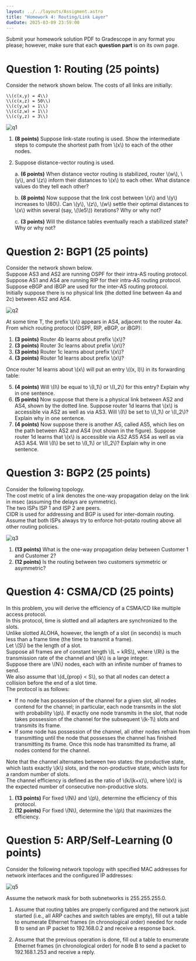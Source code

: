 ```yaml
---
layout: ../../layouts/Assigment.astro
title: "Homework 4: Routing/Link Layer"
dueDate: 2025-03-09 23:59:00
---
```


Submit your homework solution PDF to Gradescope in any format you please;
however, make sure that each **question part** is on its own page.

# Question 1: Routing (25 points)

Consider the network shown below. The costs of all links are initially: 

    \\(c(x,y) = 4\\)  
    \\(c(x,z) = 50\\)   
    \\(c(y,w) = 1\\)   
    \\(c(z,w) = 1\\)  
    \\(c(y,z) = 3\\)  

![q1](/imgs/hw4p1.svg)

1. **(8 points)** Suppose link-state routing is used. Show the intermediate steps to compute the shortest path from \\(x\\) to each of the other nodes.

2. Suppose distance-vector routing is used. 

    a. **(6 points)** When distance vector routing is stabilized, router \\(w\\), \\(y\\), and \\(z\\) inform their distances to \\(x\\) to each other. What distance values do they tell each other?

    b. **(8 points)** Now suppose that the link cost between \\(x\\) and \\(y\\) increases to \\(60\\). Can \\(y\\), \\(z\\), \\(w\\) settle their optimal distances to \\(x\\) within several (say, \\(\le5\\)) iterations? Why or why not?

    c. **(3 points)** Will the distance tables eventually reach a stabilized state? Why or why not?


# Question 2: BGP1 (25 points)

Consider the network shown below.  
Suppose AS3 and AS2 are running OSPF for their intra-AS routing protocol.  
Suppose AS1 and AS4 are running RIP for their intra-AS routing protocol.  
Suppose eBGP and iBGP are used for the inter-AS routing protocol.  
Initially suppose there is no physical link (the dotted line between 4a and 2c) between AS2 and AS4.  

![q2](/imgs/hw4p2.svg)

At some time T, the prefix \\(x\\) appears in AS4, adjacent to the router 4a.
From which routing protocol (OSPF, RIP, eBGP, or iBGP):

1. **(3 points)** Router 4b learns about prefix \\(x\\)?
2. **(3 points)** Router 3c learns about prefix \\(x\\)?
3. **(3 points)** Router 1c learns about prefix \\(x\\)?
4. **(3 points)** Router 1d learns about prefix \\(x\\)?

Once router 1d learns about \\(x\\) will put an entry \\((x, I)\\) in its forwarding table:

5. **(4 points)** Will \\(I\\) be equal to \\(I_1\\) or \\(I_2\\) for this entry? Explain why in one sentence.
6. **(5 points)** Now suppose that there is a physical link between AS2 and AS4, shown by the dotted line.
Suppose router 1d learns that \\(x\\) is accessible via AS2 as well as via AS3.
Will \\(I\\) be set to \\(I_1\\) or \\(I_2\\)? Explain why in one sentence.
7. **(4 points)** Now suppose there is another AS, called AS5, which lies on the path between AS2 and AS4 (not shown in the figure).
Suppose router 1d learns that \\(x\\) is accessible via AS2 AS5 AS4 as well as via AS3 AS4.
Will \\(I\\) be set to \\(I_1\\) or \\(I_2\\)? Explain why in one sentence.


# Question 3: BGP2 (25 points)

Consider the following topology.  
The cost metric of a link denotes the one-way propagation delay on the link in msec (assuming the delays are symmetric).  
The two ISPs ISP 1 and ISP 2 are peers.  
CIDR is used for addressing and BGP is used for inter-domain routing.  
Assume that both ISPs always try to enforce hot-potato routing above all other routing policies.  

![q3](/imgs/hw4p3.svg)

1. **(13 points)** What is the one-way propagation delay between Customer 1 and Customer 2?
2. **(12 points)** Is the routing between two customers symmetric or asymmetric?


# Question 4: CSMA/CD (25 points)


In this problem, you will derive the efficiency of a CSMA/CD like multiple access protocol.  
In this protocol, time is slotted and all adapters are synchronized to the slots.  
Unlike slotted ALOHA, however, the length of a slot (in seconds) is much less than a frame time (the time to transmit a frame).  
Let \\(S\\) be the length of a slot.  
Suppose all frames are of constant length \\(L = kRS\\), where \\(R\\) is the transmission rate of the channel and \\(k\\) is a large integer.  
Suppose there are \\(N\\) nodes, each with an infinite number of frames to send.  
We also assume that \\(d_\{prop\} < S\\), so that all nodes can detect a collision before the end of a slot time.  
The protocol is as follows:

- If no node has possession of the channel for a given slot, all nodes contend for the channel; in particular, each node transmits in the slot with probability \\(p\\). If exactly one node transmits in the slot, that node takes possession of the channel for the subsequent \\(k-1\\) slots and transmits its frame.
- If some node has possession of the channel, all other nodes refrain from transmitting until the node that possesses the channel has finished transmitting its frame. Once this node has transmitted its frame, all nodes contend for the channel.

Note that the channel alternates between two states: the productive state, which lasts exactly \\(k\\) slots, and the non-productive state, which lasts for a random number of slots.  
The channel efficiency is defined as the ratio of \\(k/(k+x)\\), where \\(x\\) is the expected number of consecutive non-productive slots.

1. **(13 points)** For fixed \\(N\\) and \\(p\\), determine the efficiency of this protocol.
2. **(12 points)** For fixed \\(N\\), determine the \\(p\\) that maximizes the efficiency.


# Question 5: ARP/Self-Learning (0 points)

Consider the following network topology with specified MAC addresses for network interfaces and the configured IP addresses:

![q5](/imgs/hw4p5.svg)

Assume the network mask for both subnetworks is 255.255.255.0.

1. Assume that routing tables are properly configured and the network just started (i.e., all ARP caches and switch tables are empty), fill out a table to enumerate Ethernet frames (in chronological order) needed for node B to send an IP packet to 192.168.0.2 and receive a response back.

2. Assume that the previous operation is done, fill out a table to enumerate Ethernet frames (in chronological order) for node B to send a packet to 192.168.1.253 and receive a reply.
